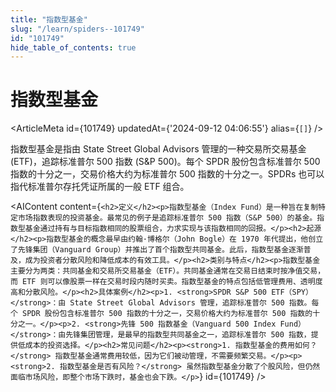 ```yaml
---
title: "指数型基金"
slug: "/learn/spiders--101749"
id: "101749"
hide_table_of_contents: true
---
```



# 指数型基金

<ArticleMeta id={101749} updatedAt={'2024-09-12 04:06:55'} alias={`[]`} />
<div className='border-solid border-b border-t-0 my-4 border-[var(--ifm-color-gray-300)]' />

指数型基金是指由 State Street Global Advisors 管理的一种交易所交易基金 (ETF)，追踪标准普尔 500 指数 (S&P 500)。每个 SPDR 股份包含标准普尔 500 指数的十分之一，交易价格大约为标准普尔 500 指数的十分之一。SPDRs 也可以指代标准普尔存托凭证所属的一般 ETF 组合。

<AIContent content={`<h2>定义</h2><p>指数型基金（Index Fund）是一种旨在复制特定市场指数表现的投资基金。最常见的例子是追踪标准普尔 500 指数（S&P 500）的基金。指数型基金通过持有与目标指数相同的股票组合，力求实现与该指数相同的回报。</p><h2>起源</h2><p>指数型基金的概念最早由约翰·博格尔（John Bogle）在 1970 年代提出，他创立了先锋集团（Vanguard Group）并推出了首个指数型共同基金。此后，指数型基金逐渐普及，成为投资者分散风险和降低成本的有效工具。</p><h2>类别与特点</h2><p>指数型基金主要分为两类：共同基金和交易所交易基金（ETF）。共同基金通常在交易日结束时按净值交易，而 ETF 则可以像股票一样在交易时段内随时买卖。指数型基金的特点包括低管理费用、透明度高和分散风险。</p><h2>具体案例</h2><p>1. <strong>SPDR S&P 500 ETF（SPY）</strong>：由 State Street Global Advisors 管理，追踪标准普尔 500 指数。每个 SPDR 股份包含标准普尔 500 指数的十分之一，交易价格大约为标准普尔 500 指数的十分之一。</p><p>2. <strong>先锋 500 指数基金（Vanguard 500 Index Fund）</strong>：由先锋集团管理，是最早的指数型共同基金之一，追踪标准普尔 500 指数，提供低成本的投资选择。</p><h2>常见问题</h2><p><strong>1. 指数型基金的费用如何？</strong> 指数型基金通常费用较低，因为它们被动管理，不需要频繁交易。</p><p><strong>2. 指数型基金是否有风险？</strong> 虽然指数型基金分散了个股风险，但仍然面临市场风险，即整个市场下跌时，基金也会下跌。</p>`} id={101749} />
